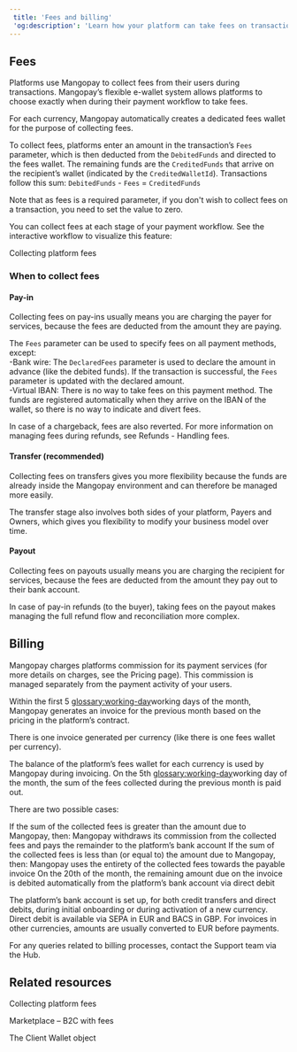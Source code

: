 ```yaml
---  
 title: 'Fees and billing'  
 'og:description': 'Learn how your platform can take fees on transactions, plus how Mangopay’s billing cycle works.'  
---  
```


## Fees  

Platforms use Mangopay to collect fees from their users during transactions. Mangopay’s flexible e-wallet system allows platforms to choose exactly when during their payment workflow to take fees.   

For each currency, Mangopay automatically creates a dedicated fees wallet for the purpose of collecting fees.  

To collect fees, platforms enter an amount in the transaction’s `Fees` parameter, which is then deducted from the `DebitedFunds` and directed to the fees wallet. The remaining funds are the `CreditedFunds` that arrive on the recipient’s wallet (indicated by the `CreditedWalletId`). Transactions follow this sum:<Info> `DebitedFunds` - `Fees` = `CreditedFunds`</Info>  

Note that as fees is a required parameter, if you don't wish to collect fees on a transaction, you need to set the value to zero.  

You can collect fees at each stage of your payment workflow. See the interactive workflow to visualize this feature:   

<Card title="Example workflow">Collecting platform fees</Card>  

### When to collect fees  

#### Pay-in  

Collecting fees on pay-ins usually means you are charging the payer for services, because the fees are deducted from the amount they are paying.  

The `Fees` parameter can be used to specify fees on all payment methods, except:  
-Bank wire: The `DeclaredFees` parameter is used to declare the amount in advance (like the debited funds). If the transaction is successful, the `Fees` parameter is updated with the declared amount.  
-Virtual IBAN: There is no way to take fees on this payment method. The funds are registered automatically when they arrive on the IBAN of the wallet, so there is no way to indicate and divert fees.  

In case of a chargeback, fees are also reverted. For more information on managing fees during refunds, see Refunds - Handling fees.  

#### Transfer (recommended)  

Collecting fees on transfers gives you more flexibility because the funds are already inside the Mangopay environment and can therefore be managed more easily.  

The transfer stage also involves both sides of your platform, Payers and Owners, which gives you flexibility to modify your business model over time.  

#### Payout  

Collecting fees on payouts usually means you are charging the recipient for services, because the fees are deducted from the amount they pay out to their bank account.  

In case of pay-in refunds (to the buyer), taking fees on the payout makes managing the full refund flow and reconciliation more complex.   

## Billing  

Mangopay charges platforms commission for its payment services (for more details on charges, see the Pricing page). This commission is managed separately from the payment activity of your users.  

Within the first 5 <glossary:working-day>working days</glossary> of the month, Mangopay generates an invoice for the previous month based on the pricing in the platform’s contract.  

There is one invoice generated per currency (like there is one fees wallet per currency).   

The balance of the platform’s fees wallet for each currency is used by Mangopay during invoicing. On the 5th <glossary:working-day>working day</glossary> of the month, the sum of the fees collected during the previous month is paid out.  

There are two possible cases: 

<CardGroup cols={2}>  
<Card title="Collected fees > Mangopay commission">  
 If the sum of the collected fees is greater than the amount due to Mangopay, then:  
 Mangopay withdraws its commission from the collected fees and pays the remainder to the platform’s bank account  
</Card>  
<Card title="Collected fees ≤ Mangopay commission">  
 If the sum of the collected fees is less than (or equal to) the amount due to Mangopay, then:  
 Mangopay uses the entirety of the collected fees towards the payable invoice  
 On the 20th of the month, the remaining amount due on the invoice is debited automatically from the platform’s bank account via direct debit  
</Card>  
</CardGroup>  

The platform’s bank account is set up, for both credit transfers and direct debits, during initial onboarding or during activation of a new currency. Direct debit is available via SEPA in EUR and BACS in GBP. For invoices in other currencies, amounts are usually converted to EUR before payments.   

For any queries related to billing processes, contact the Support team via the Hub.  

## Related resources  

<Card title="Workflow examples">Collecting platform fees</Card>  

<Card title="Workflow examples">Marketplace – B2C with fees</Card>  

<Card title="Endpoints">The Client Wallet object</Card>